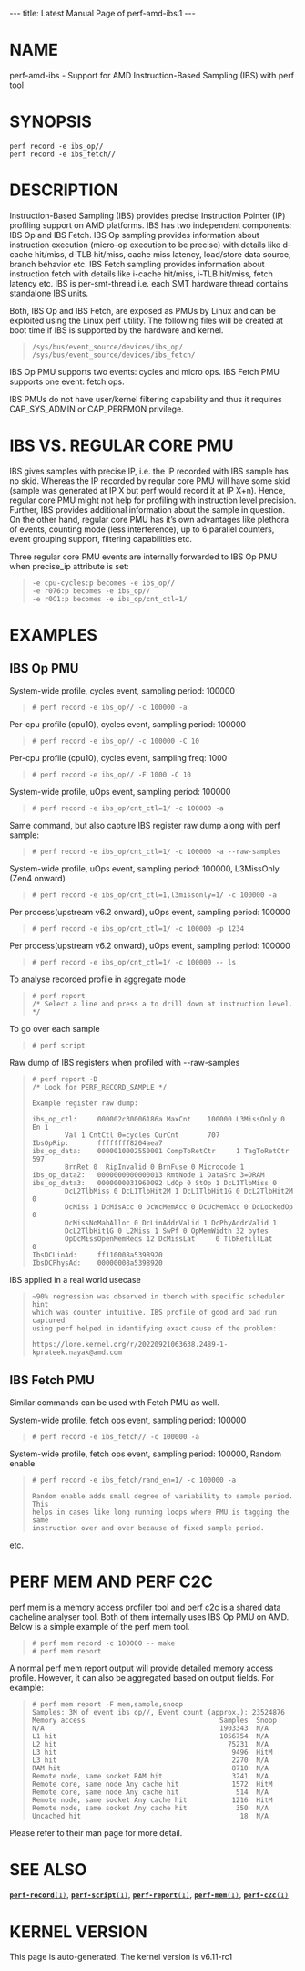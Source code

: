 ---
title: Latest Manual Page of perf-amd-ibs.1
---


= NAME =

perf-amd-ibs - Support for AMD Instruction-Based Sampling (IBS) with perf tool

= SYNOPSIS =

<pre>perf record -e ibs_op//
perf record -e ibs_fetch//</pre>
= DESCRIPTION =

Instruction-Based Sampling (IBS) provides precise Instruction Pointer (IP) profiling support on AMD platforms. IBS has two independent components: IBS Op and IBS Fetch. IBS Op sampling provides information about instruction execution (micro-op execution to be precise) with details like d-cache hit/miss, d-TLB hit/miss, cache miss latency, load/store data source, branch behavior etc. IBS Fetch sampling provides information about instruction fetch with details like i-cache hit/miss, i-TLB hit/miss, fetch latency etc. IBS is per-smt-thread i.e. each SMT hardware thread contains standalone IBS units.

Both, IBS Op and IBS Fetch, are exposed as PMUs by Linux and can be exploited using the Linux perf utility. The following files will be created at boot time if IBS is supported by the hardware and kernel.

<blockquote><pre>/sys/bus/event_source/devices/ibs_op/
/sys/bus/event_source/devices/ibs_fetch/</pre></blockquote>
IBS Op PMU supports two events: cycles and micro ops. IBS Fetch PMU supports one event: fetch ops.

IBS PMUs do not have user/kernel filtering capability and thus it requires CAP_SYS_ADMIN or CAP_PERFMON privilege.

= IBS VS. REGULAR CORE PMU =

IBS gives samples with precise IP, i.e. the IP recorded with IBS sample has no skid. Whereas the IP recorded by regular core PMU will have some skid (sample was generated at IP X but perf would record it at IP X+n). Hence, regular core PMU might not help for profiling with instruction level precision. Further, IBS provides additional information about the sample in question. On the other hand, regular core PMU has it’s own advantages like plethora of events, counting mode (less interference), up to 6 parallel counters, event grouping support, filtering capabilities etc.

Three regular core PMU events are internally forwarded to IBS Op PMU when precise_ip attribute is set:

<blockquote><pre>-e cpu-cycles:p becomes -e ibs_op//
-e r076:p becomes -e ibs_op//
-e r0C1:p becomes -e ibs_op/cnt_ctl=1/</pre></blockquote>
= EXAMPLES =

== IBS Op PMU ==

System-wide profile, cycles event, sampling period: 100000

<blockquote><pre># perf record -e ibs_op// -c 100000 -a</pre></blockquote>
Per-cpu profile (cpu10), cycles event, sampling period: 100000

<blockquote><pre># perf record -e ibs_op// -c 100000 -C 10</pre></blockquote>
Per-cpu profile (cpu10), cycles event, sampling freq: 1000

<blockquote><pre># perf record -e ibs_op// -F 1000 -C 10</pre></blockquote>
System-wide profile, uOps event, sampling period: 100000

<blockquote><pre># perf record -e ibs_op/cnt_ctl=1/ -c 100000 -a</pre></blockquote>
Same command, but also capture IBS register raw dump along with perf sample:

<blockquote><pre># perf record -e ibs_op/cnt_ctl=1/ -c 100000 -a --raw-samples</pre></blockquote>
System-wide profile, uOps event, sampling period: 100000, L3MissOnly (Zen4 onward)

<blockquote><pre># perf record -e ibs_op/cnt_ctl=1,l3missonly=1/ -c 100000 -a</pre></blockquote>
Per process(upstream v6.2 onward), uOps event, sampling period: 100000

<blockquote><pre># perf record -e ibs_op/cnt_ctl=1/ -c 100000 -p 1234</pre></blockquote>
Per process(upstream v6.2 onward), uOps event, sampling period: 100000

<blockquote><pre># perf record -e ibs_op/cnt_ctl=1/ -c 100000 -- ls</pre></blockquote>
To analyse recorded profile in aggregate mode

<blockquote><pre># perf report
/* Select a line and press a to drill down at instruction level. */</pre></blockquote>
To go over each sample

<blockquote><pre># perf script</pre></blockquote>
Raw dump of IBS registers when profiled with --raw-samples

<blockquote><pre># perf report -D
/* Look for PERF_RECORD_SAMPLE */

Example register raw dump:

ibs_op_ctl:     000002c30006186a MaxCnt    100000 L3MissOnly 0 En 1
        Val 1 CntCtl 0=cycles CurCnt       707
IbsOpRip:       ffffffff8204aea7
ibs_op_data:    0000010002550001 CompToRetCtr     1 TagToRetCtr   597
        BrnRet 0  RipInvalid 0 BrnFuse 0 Microcode 1
ibs_op_data2:   0000000000000013 RmtNode 1 DataSrc 3=DRAM
ibs_op_data3:   0000000031960092 LdOp 0 StOp 1 DcL1TlbMiss 0
        DcL2TlbMiss 0 DcL1TlbHit2M 1 DcL1TlbHit1G 0 DcL2TlbHit2M 0
        DcMiss 1 DcMisAcc 0 DcWcMemAcc 0 DcUcMemAcc 0 DcLockedOp 0
        DcMissNoMabAlloc 0 DcLinAddrValid 1 DcPhyAddrValid 1
        DcL2TlbHit1G 0 L2Miss 1 SwPf 0 OpMemWidth 32 bytes
        OpDcMissOpenMemReqs 12 DcMissLat     0 TlbRefillLat     0
IbsDCLinAd:     ff110008a5398920
IbsDCPhysAd:    00000008a5398920</pre></blockquote>
IBS applied in a real world usecase

<blockquote><pre>~90% regression was observed in tbench with specific scheduler hint
which was counter intuitive. IBS profile of good and bad run captured
using perf helped in identifying exact cause of the problem:

https://lore.kernel.org/r/20220921063638.2489-1-kprateek.nayak@amd.com</pre></blockquote>
== IBS Fetch PMU ==

Similar commands can be used with Fetch PMU as well.

System-wide profile, fetch ops event, sampling period: 100000

<blockquote><pre># perf record -e ibs_fetch// -c 100000 -a</pre></blockquote>
System-wide profile, fetch ops event, sampling period: 100000, Random enable

<blockquote><pre># perf record -e ibs_fetch/rand_en=1/ -c 100000 -a

Random enable adds small degree of variability to sample period. This
helps in cases like long running loops where PMU is tagging the same
instruction over and over because of fixed sample period.</pre></blockquote>
etc.

= PERF MEM AND PERF C2C =

perf mem is a memory access profiler tool and perf c2c is a shared data cacheline analyser tool. Both of them internally uses IBS Op PMU on AMD. Below is a simple example of the perf mem tool.

<blockquote><pre># perf mem record -c 100000 -- make
# perf mem report</pre></blockquote>
A normal perf mem report output will provide detailed memory access profile. However, it can also be aggregated based on output fields. For example:

<blockquote><pre># perf mem report -F mem,sample,snoop
Samples: 3M of event ibs_op//, Event count (approx.): 23524876
Memory access                                 Samples  Snoop
N/A                                           1903343  N/A
L1 hit                                        1056754  N/A
L2 hit                                          75231  N/A
L3 hit                                           9496  HitM
L3 hit                                           2270  N/A
RAM hit                                          8710  N/A
Remote node, same socket RAM hit                 3241  N/A
Remote core, same node Any cache hit             1572  HitM
Remote core, same node Any cache hit              514  N/A
Remote node, same socket Any cache hit           1216  HitM
Remote node, same socket Any cache hit            350  N/A
Uncached hit                                       18  N/A</pre></blockquote>
Please refer to their man page for more detail.

= SEE ALSO =

[[Latest Manual Page of perf-record.1|<tt>'''perf-record'''(1)</tt>]], [[Latest Manual Page of perf-script.1|<tt>'''perf-script'''(1)</tt>]], [[Latest Manual Page of perf-report.1|<tt>'''perf-report'''(1)</tt>]], [[Latest Manual Page of perf-mem.1|<tt>'''perf-mem'''(1)</tt>]], [[Latest Manual Page of perf-c2c.1|<tt>'''perf-c2c'''(1)</tt>]]


= KERNEL VERSION =

This page is auto-generated.  The kernel version is v6.11-rc1